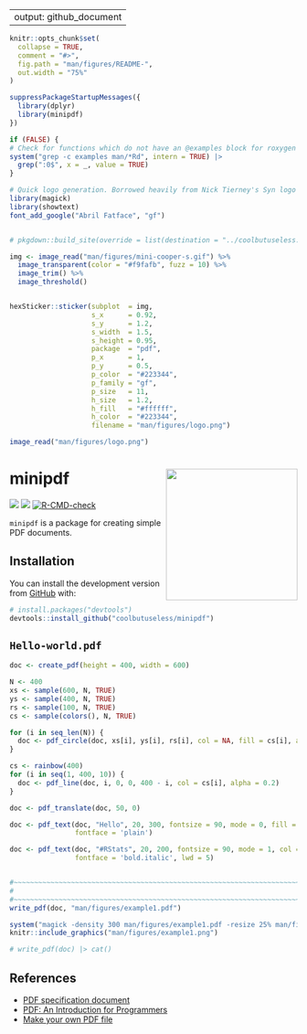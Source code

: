 
---
output: github_document
---

<!-- README.md is generated from README.Rmd. Please edit that file -->

```r
knitr::opts_chunk$set(
  collapse = TRUE,
  comment = "#>",
  fig.path = "man/figures/README-",
  out.width = "75%"
)

suppressPackageStartupMessages({
  library(dplyr)
  library(minipdf)
})

if (FALSE) {
# Check for functions which do not have an @examples block for roxygen
system("grep -c examples man/*Rd", intern = TRUE) |> 
  grep(":0$", x = _, value = TRUE)
}
```





```r
# Quick logo generation. Borrowed heavily from Nick Tierney's Syn logo process
library(magick)
library(showtext)
font_add_google("Abril Fatface", "gf")


# pkgdown::build_site(override = list(destination = "../coolbutuseless.github.io/package/minipdf"))
```


```r
img <- image_read("man/figures/mini-cooper-s.gif") %>%
  image_transparent(color = "#f9fafb", fuzz = 10) %>%
  image_trim() %>%
  image_threshold()


hexSticker::sticker(subplot  = img,
                    s_x      = 0.92,
                    s_y      = 1.2,
                    s_width  = 1.5,
                    s_height = 0.95,
                    package  = "pdf",
                    p_x      = 1,
                    p_y      = 0.5,
                    p_color  = "#223344",
                    p_family = "gf",
                    p_size   = 11,
                    h_size   = 1.2,
                    h_fill   = "#ffffff",
                    h_color  = "#223344",
                    filename = "man/figures/logo.png")

image_read("man/figures/logo.png")
```


# minipdf <img src="man/figures/logo.png" align="right" height=230/>

<!-- badges: start -->
![](http://img.shields.io/badge/cool-useless-green.svg)
![](http://img.shields.io/badge/mini-verse-blue.svg)
[![R-CMD-check](https://github.com/coolbutuseless/minipdf/actions/workflows/R-CMD-check.yaml/badge.svg)](https://github.com/coolbutuseless/minipdf/actions/workflows/R-CMD-check.yaml)
<!-- badges: end -->

`minipdf` is a package for creating simple PDF documents.



## Installation

You can install the development version from [GitHub](https://github.com/coolbutuseless/minipdf) with:

``` r
# install.packages("devtools")
devtools::install_github("coolbutuseless/minipdf")
```



## `Hello-world.pdf`

```r
doc <- create_pdf(height = 400, width = 600)

N <- 400
xs <- sample(600, N, TRUE)
ys <- sample(400, N, TRUE)
rs <- sample(100, N, TRUE)
cs <- sample(colors(), N, TRUE)

for (i in seq_len(N)) {
  doc <- pdf_circle(doc, xs[i], ys[i], rs[i], col = NA, fill = cs[i], alpha = 0.2)
}

cs <- rainbow(400)
for (i in seq(1, 400, 10)) {
  doc <- pdf_line(doc, i, 0, 0, 400 - i, col = cs[i], alpha = 0.2)
}

doc <- pdf_translate(doc, 50, 0)

doc <- pdf_text(doc, "Hello", 20, 300, fontsize = 90, mode = 0, fill = 'black', 
                fontface = 'plain')

doc <- pdf_text(doc, "#RStats", 20, 200, fontsize = 90, mode = 1, col = 'hotpink', 
                fontface = 'bold.italic', lwd = 5)


#~~~~~~~~~~~~~~~~~~~~~~~~~~~~~~~~~~~~~~~~~~~~~~~~~~~~~~~~~~~~~~~~~~~~~~~~~~~~
# 
#~~~~~~~~~~~~~~~~~~~~~~~~~~~~~~~~~~~~~~~~~~~~~~~~~~~~~~~~~~~~~~~~~~~~~~~~~~~~
write_pdf(doc, "man/figures/example1.pdf")
```


```r
system("magick -density 300 man/figures/example1.pdf -resize 25% man/figures/example1.png")
knitr::include_graphics("man/figures/example1.png")
```



```r
# write_pdf(doc) |> cat()
```



## References

* [PDF specification document](https://www.adobe.com/devnet/pdf/pdf_reference.html)
* [PDF: An Introduction for Programmers](http://preserve.mactech.com/articles/mactech/Vol.15/15.09/PDFIntro/index.html)
* [Make your own PDF file](https://blog.idrsolutions.com/2010/09/grow-your-own-pdf-file-part-1-pdf-objects-and-data-types/)

